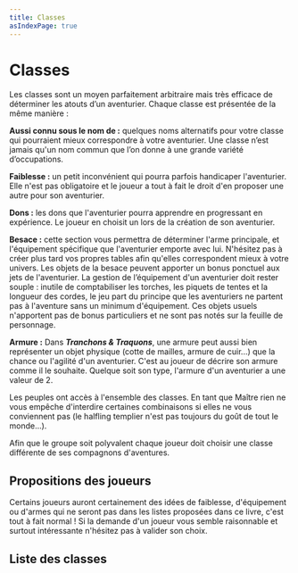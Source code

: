 ```yaml
---
title: Classes
asIndexPage: true
---
```


# Classes

Les classes sont un moyen parfaitement arbitraire mais très efficace de déterminer les atouts d’un aventurier. Chaque classe est présentée de la même manière :

**Aussi connu sous le nom de :** quelques noms alternatifs pour votre classe qui pourraient mieux correspondre à votre aventurier. Une classe n’est jamais qu'un nom commun que l’on donne à une grande variété d’occupations.

**Faiblesse :** un petit inconvénient qui pourra parfois handicaper l'aventurier. Elle n'est pas obligatoire et le joueur a tout à fait le droit d'en proposer une autre pour son aventurier.

**Dons :** les dons que l'aventurier pourra apprendre en progressant en expérience. Le joueur en choisit un lors de la création de son aventurier.

**Besace :** cette section vous permettra de déterminer l'arme principale, et l'équipement spécifique que l'aventurier emporte avec lui. N'hésitez pas à créer plus tard vos propres tables afin qu'elles correspondent mieux à votre univers. Les objets de la besace peuvent apporter un bonus ponctuel aux jets de l'aventurier. La gestion de l’équipement d'un aventurier doit rester souple : inutile de comptabiliser les torches, les piquets de tentes et la longueur des cordes, le jeu part du principe que les aventuriers ne partent pas à l'aventure sans un minimum d'équipement. Ces objets usuels n'apportent pas de bonus particuliers et ne sont pas notés sur la feuille de personnage.

**Armure :** Dans **_Tranchons & Traquons_**, une armure peut aussi bien représenter un objet physique (cotte de mailles, armure de cuir...) que la chance ou l'agilité d'un aventurier. C'est au joueur de décrire son armure comme il le souhaite. Quelque soit son type, l'armure d'un aventurier a une valeur de 2.

Les peuples ont accès à l'ensemble des classes. En tant que Maître rien ne vous empêche d'interdire certaines combinaisons si elles ne vous conviennent pas (le halfling templier n'est pas toujours du goût de tout le monde...).

Afin que le groupe soit polyvalent chaque joueur doit choisir une classe différente de ses compagnons d'aventures.

## Propositions des joueurs

Certains joueurs auront certainement des idées de faiblesse, d'équipement ou d'armes qui ne seront pas dans les listes proposées dans ce livre, c'est tout à fait normal ! Si la demande d'un joueur vous semble raisonnable et surtout intéressante n'hésitez pas à valider son choix.

## Liste des classes


<Cards>
  <Cards.Card
    title="Guerrier"
    href="/naissance-d-un-aventurier/classes/guerrier"
  />
  <Cards.Card
    title="Magicien"
    href="/naissance-d-un-aventurier/classes/magicien"
  />
  <Cards.Card
    title="Marchand"
    href="/naissance-d-un-aventurier/classes/marchand"
  />
  <Cards.Card title="Rôdeur" href="/naissance-d-un-aventurier/classes/rodeur" />
  <Cards.Card
    title="Templier"
    href="/naissance-d-un-aventurier/classes/templier"
  />
  <Cards.Card title="Voleur" href="/naissance-d-un-aventurier/classes/voleur" />
</Cards>
